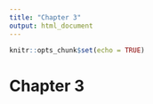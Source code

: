 ```yaml
---
title: "Chapter 3"
output: html_document
---
```


```r
knitr::opts_chunk$set(echo = TRUE)
```

# Chapter 3

